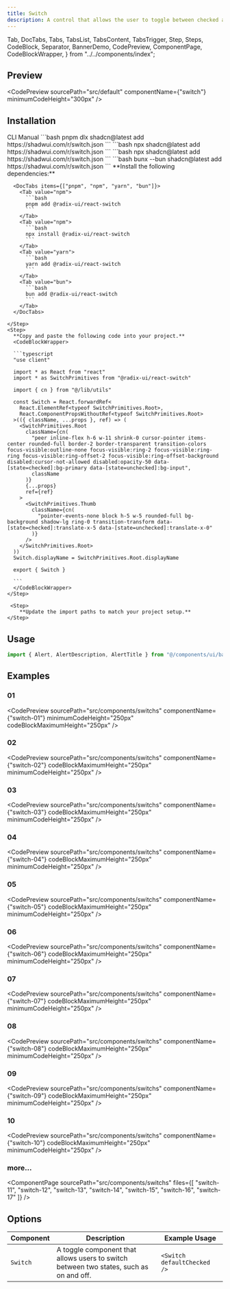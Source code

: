 ```yaml
---
title: Switch
description: A control that allows the user to toggle between checked and not checked.
---
```


  Tab,
  DocTabs,
  Tabs,
  TabsList,
  TabsContent,
  TabsTrigger,
  Step,
  Steps,
  CodeBlock,
  Separator,
  BannerDemo,
  CodePreview,
  ComponentPage,
  CodeBlockWrapper,
} from "../../components/index";

## Preview
<CodePreview
  sourcePath="src/default"
  componentName={"switch"}
  minimumCodeHeight="300px"
/>

## Installation 
<Tabs defaultValue="cli">
  <TabsList className="pb-0 h-10 rounded-md bg-hidden">
    <TabsTrigger
      value="cli"
      className="rounded-sm px-2 py-1.5 data-[state=active]:text-chai data-[state=active]:underline data-[state=active]:underline-offset-10 data-[state=active]:decoration-3 hover:cursor-pointer data-[state=active]:bg-hidden data-[state=active]:shadow-none"
    >
      CLI
    </TabsTrigger>
    <TabsTrigger
      value="manual"
      className="rounded-sm px-2 py-1.5 data-[state=active]:text-chai data-[state=active]:underline data-[state=active]:underline-offset-10 data-[state=active]:decoration-3 hover:cursor-pointer data-[state=active]:bg-hidden data-[state=active]:shadow-none"
    >
      Manual
    </TabsTrigger>
  </TabsList>
  <Separator />
  <TabsContent value="cli" className="p-0 mt-0">
    <DocTabs items={["pnpm", "npm", "yarn", "bun"]}>
      <Tab value="pnpm">
        ```bash
        pnpm dlx shadcn@latest add https://shadwui.com/r/switch.json
        ```
      </Tab>
      <Tab value="npm">
        ```bash
        npx shadcn@latest add https://shadwui.com/r/switch.json
        ```
      </Tab>
      <Tab value="yarn">
        ```bash
        npx shadcn@latest add https://shadwui.com/r/switch.json
        ```
      </Tab>
      <Tab value="bun">
        ```bash
        bunx --bun shadcn@latest add https://shadwui.com/r/switch.json
        ```
      </Tab>
    </DocTabs>
  </TabsContent>

  <TabsContent value="manual" className="p-0 mt-0">
   <Steps>
    <Step>
      **Install the following dependencies:**

      <DocTabs items={["pnpm", "npm", "yarn", "bun"]}>
        <Tab value="npm">
          ```bash
          pnpm add @radix-ui/react-switch
          ```
        </Tab>
        <Tab value="npm">
          ```bash
          npx install @radix-ui/react-switch
          ```
        </Tab>
        <Tab value="yarn">
          ```bash
          yarn add @radix-ui/react-switch
          ```
        </Tab>
        <Tab value="bun">
          ```bash
          bun add @radix-ui/react-switch
          ```
        </Tab>
      </DocTabs>

    </Step>
    <Step>
      **Copy and paste the following code into your project.**
      <CodeBlockWrapper>

      ```typescript
      "use client"

      import * as React from "react"
      import * as SwitchPrimitives from "@radix-ui/react-switch"

      import { cn } from "@/lib/utils"

      const Switch = React.forwardRef<
        React.ElementRef<typeof SwitchPrimitives.Root>,
        React.ComponentPropsWithoutRef<typeof SwitchPrimitives.Root>
      >(({ className, ...props }, ref) => (
        <SwitchPrimitives.Root
          className={cn(
            "peer inline-flex h-6 w-11 shrink-0 cursor-pointer items-center rounded-full border-2 border-transparent transition-colors focus-visible:outline-none focus-visible:ring-2 focus-visible:ring-ring focus-visible:ring-offset-2 focus-visible:ring-offset-background disabled:cursor-not-allowed disabled:opacity-50 data-[state=checked]:bg-primary data-[state=unchecked]:bg-input",
            className
          )}
          {...props}
          ref={ref}
        >
          <SwitchPrimitives.Thumb
            className={cn(
              "pointer-events-none block h-5 w-5 rounded-full bg-background shadow-lg ring-0 transition-transform data-[state=checked]:translate-x-5 data-[state=unchecked]:translate-x-0"
            )}
          />
        </SwitchPrimitives.Root>
      ))
      Switch.displayName = SwitchPrimitives.Root.displayName

      export { Switch }

      ```
      </CodeBlockWrapper>
    </Step>

     <Step>
        **Update the import paths to match your project setup.**
    </Step>
   </Steps>
  </TabsContent>
</Tabs>

## Usage
```jsx
import { Alert, AlertDescription, AlertTitle } from "@/components/ui/badge"
```

## Examples
### 01
<CodePreview
  sourcePath="src/components/switchs"
  componentName={"switch-01"}
  minimumCodeHeight="250px"
  codeBlockMaximumHeight="250px"
/>

### 02
<CodePreview
  sourcePath="src/components/switchs"
  componentName={"switch-02"}
  codeBlockMaximumHeight="250px"
  minimumCodeHeight="250px"
/>

### 03
<CodePreview
  sourcePath="src/components/switchs"
  componentName={"switch-03"}
  codeBlockMaximumHeight="250px"
  minimumCodeHeight="250px"
/>

### 04
<CodePreview
  sourcePath="src/components/switchs"
  componentName={"switch-04"}
  codeBlockMaximumHeight="250px"
  minimumCodeHeight="250px"
/>

### 05
<CodePreview
  sourcePath="src/components/switchs"
  componentName={"switch-05"}
  codeBlockMaximumHeight="250px"
  minimumCodeHeight="250px"
/>

### 06
<CodePreview
  sourcePath="src/components/switchs"
  componentName={"switch-06"}
  codeBlockMaximumHeight="250px"
  minimumCodeHeight="250px"
/>

### 07
<CodePreview
  sourcePath="src/components/switchs"
  componentName={"switch-07"}
  codeBlockMaximumHeight="250px"
  minimumCodeHeight="250px"
/>

### 08
<CodePreview
  sourcePath="src/components/switchs"
  componentName={"switch-08"}
  codeBlockMaximumHeight="250px"
  minimumCodeHeight="250px"
/>

### 09
<CodePreview
  sourcePath="src/components/switchs"
  componentName={"switch-09"}
  codeBlockMaximumHeight="250px"
  minimumCodeHeight="250px"
/>

### 10
<CodePreview
  sourcePath="src/components/switchs"
  componentName={"switch-10"}
  codeBlockMaximumHeight="250px"
  minimumCodeHeight="250px"
/>

### more...
<ComponentPage 
  sourcePath="src/components/switchs"
  files={[
    "switch-11",
    "switch-12",
    "switch-13",
    "switch-14",
    "switch-15",
    "switch-16",
    "switch-17"
  ]}
/>

## Options
| Component | Description | Example Usage |
| --------- | ----------- | ------------- |
| `Switch`  | A toggle component that allows users to switch between two states, such as on and off. | `<Switch defaultChecked />` |
